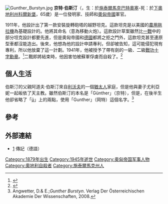 [[File:Gunther_Burstyn.jpg|thumb]]
'''京特·伯斯汀'''（{{lang-de|'''Günther Adolf Burstyn'''}}，生：{{birth date|1879|7|6}}於[[施泰爾馬克|施泰爾馬克]][[巴特奧塞|巴特奧塞]]-死：{{death date|1945|4|15}}於[[下奧地利州|下奧地利州]][[科爾新堡|科爾新堡]]，65歲）是一位發明家、技師和[[奧匈帝國|奧匈帝國]]軍官。

1911年，他設計出了第一款安裝旋轉砲塔的越野坦克。這款坦克是以美國的[[農用拖拉機|農用拖拉機]]為基礎設計的。他將其命名{{lang|de|''Motorgeschütz''}}（意為移動火炮）。這款設計草案雖然比[[一戰|一戰]]中的部分坦克設計都要先進，但是奧匈帝國和[[德國|德國]]都將之拒之門外，這款坦克甚至連原型車都沒能造出。後來，他想為他的設計申請專利，但卻被告知，這可能侵犯現有專利，所以他放棄了這一計劃。1941年，他被授予了帶有劍的一級、二級[[戰功十字勳章|戰功十字勳章]]。<ref>{{cite web |last=  |first=  |title= Burstyn, Günther |date=  |url= http://austria-forum.org/af/AEIOU/Burstyn%2C_Gunther |work= Austria-forum |language= de |accessdate= 14 December 2013 |archive-date= 2019-05-14 |archive-url= https://web.archive.org/web/20190514060349/https://austria-forum.org/af/AEIOU/Burstyn%2C_Gunther |dead-url= no }}</ref>二戰即將結束時，他因害怕被蘇軍俘虜而自殺了。<ref>{{Cite web |url=http://gr8option.net/fourth/gunther_burstyn.html |title=Günther Burstyn |accessdate=2014-08-01 |archive-date=2012-07-09 |archive-url=https://archive.is/20120709221103/http://gr8option.net/fourth/gunther_burstyn.html |dead-url=no }}</ref>

== 個人生活 ==
伯斯汀的父親阿道夫·伯斯汀來自[[利沃夫|利沃夫]]的一個[[犹太人|猶太人]]家庭，但是他與妻子尤利亞妮一起皈依了天主教。雖然伯斯汀的本名是「Günther」（京特），但是，在後半生他卻省略了「[[ü|ü]]」上的兩點，使用「Gunther」（岡特）這個名字。<ref>Angwetter, D.& E.;''Gunther Burstyn''. Verlag Der Österreichischen Akademie Der Wissenschaften, 2008.</ref>

==參考==
{{Reflist}}

==外部連結==
* [http://www.doppeladler.com/kuk/burstyn.htm] {{Wayback|url=http://www.doppeladler.com/kuk/burstyn.htm |date=20201112015306 }} 傳記（德語）

{{Authority control}}

{{DEFAULTSORT:Burstyn, Gunther}}

[[Category:1879年出生|Category:1879年出生]]
[[Category:1945年逝世|Category:1945年逝世]]
[[Category:奥匈帝国军事人物|Category:奥匈帝国军事人物]]
[[Category:奧地利自殺者|Category:奧地利自殺者]]
[[Category:施泰爾馬克州人|Category:施泰爾馬克州人]]
